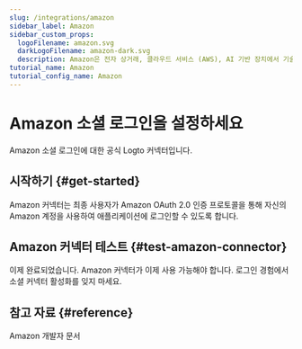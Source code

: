 ```yaml
---
slug: /integrations/amazon
sidebar_label: Amazon
sidebar_custom_props:
  logoFilename: amazon.svg
  darkLogoFilename: amazon-dark.svg
  description: Amazon은 전자 상거래, 클라우드 서비스 (AWS), AI 기반 장치에서 기술 선두주자입니다.
tutorial_name: Amazon
tutorial_config_name: Amazon
---
```




# Amazon 소셜 로그인을 설정하세요

Amazon 소셜 로그인에 대한 공식 Logto 커넥터입니다.

<GuideTip />

## 시작하기 \{#get-started}

Amazon 커넥터는 최종 사용자가 Amazon OAuth 2.0 인증 프로토콜을 통해 자신의 Amazon 계정을 사용하여 애플리케이션에 로그인할 수 있도록 합니다.

<Integration />

## Amazon 커넥터 테스트 \{#test-amazon-connector}

이제 완료되었습니다. Amazon 커넥터가 이제 사용 가능해야 합니다. <MainSiteUrl href="/connectors/social-connectors#enable-social-sign-in">로그인 경험에서 소셜 커넥터 활성화</MainSiteUrl>를 잊지 마세요.

## 참고 자료 \{#reference}

<Url href="https://developer.amazon.com/loginwithamazon/console/site/lwa/overview.html">
  Amazon 개발자 문서
</Url>
